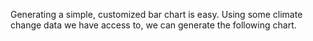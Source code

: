 Generating a simple, customized bar chart is easy. Using some climate change data we have access to, we can generate the following chart.
